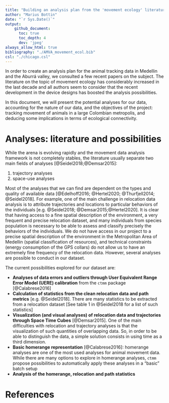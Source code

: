 ```yaml
---
title: "Building an analysis plan from the 'movement ecology' literature"
author: "Marius Bottin"
date: "`r Sys.Date()`"
output: 
    github_document:
      toc: true
      toc_depth: 4
      dev: 'jpeg'
always_allow_html: true
bibliography: "./AMVA_movement_ecol.bib"
csl: "./chicago.csl"
---
```


In order to create an analysis plan for the animal tracking data in Medellin and the Aburrá valley, we consulted a few recent papers on the subject.
The literature on the topic of movement ecology has considerably increased in the last decade and all authors seem to consider that the recent development in the device designs has boosted the analysis possibilities.

In this document, we will present the potential analyses for our data, accounting for the nature of our data, and the objectives of the project: tracking movement of animals in a large Colombian metropolis, and deducing some implications in terms of ecological connectivity.

# Analyses: literature and possibilities

While the arena is evolving rapidly and the movement data analysis framework is not completely stables, the literature usually separate two main fields of analyses [@Seidel2018;@Demsar2015]:

1. trajectory analyses
1. space-use analyses

Most of the analyses that we can find are dependent on the types and quality of available data [@Edelhoff2016; @Hertel2020; @Thurfjell2014; @Seidel2018].
For example, one of the main challenge in relocation data analysis is to attribute trajectories and locations to particular behaviors of the individuals [e.g. @Seidel2018; @Demsar2015;@Hertel2020].
It is clear that having access to a fine spatial description of the environment, a very frequent and precise relocation dataset, and many individuals from species population is necessary to be able to assess and classify precisely the behaviors of the individuals.
We do not have access in our project to a precise spatial description of the environment in the Metropolitan Area of Medellin (spatial classification of resources), and technical constraints (energy consumption of the GPS collars) do not allow us to have an extremely fine frequency of the relocation data.
However, several analyses are possible to conduct in our dataset.

The current possibilities explored for our dataset are:

* **Analyses of data errors and outliers through User Equivalent Range Error Model (UERE) calibration** from the `ctmm` package [@Calabrese2016]
* **Calculation of statistics from the clean relocation data and path metrics** [e.g. @Seidel2018]. There are many statistics to be extracted from a relocation dataset [See table 1 in @Seidel2018 for a list of such statistics]
* **Visualization (and visual analyses) of relocation data and trajectories through Space Time Cubes** [@Demsar2015]. One of the main difficulties with relocation and trajectory analyses is that the visualization of such quantities of overlapping data. So, in order to be able to distinguish the data, a simple solution consists in using time as a third dimension.
* **Basic homerange representation** [@Calabrese2016]: homerange analyses are one of the most used analyses for animal movement data. While there are many options to explore in homerange analyses, `ctmm` propose possibilities to automatically apply these analyses in a "basic" batch setup
* **Analysis of the homerange, relocation and path statistics**




# References